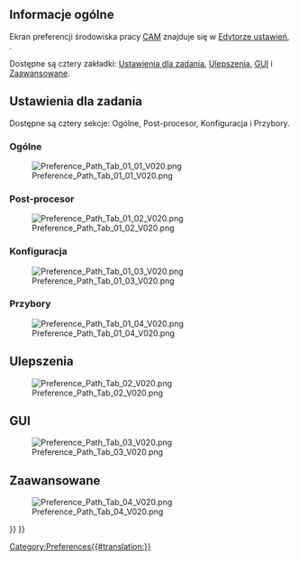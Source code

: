 <languages/>

{{Docnav/pl
|[[CAM_fourth_axis/pl|Czwarta oś]]
|[[CAM_scripting/pl|Skrypty środowiska CAM]]
|[[CAM_Workbench/pl|środowisko pracy CAM]]
|IconL=
|IconR=
|IconC=Workbench_CAM.svg
}}

{{TOCright}}

<span id="Overview"></span>
==Informacje ogólne==

Ekran preferencji środowiska pracy [[CAM_Workbench/pl|CAM]] znajduje się w [[Preferences_Editor/pl|Edytorze ustawień]], {{MenuCommand|Edycja → Preferencje ... → CAM}}.

Dostępne są cztery zakładki: [[#Ustawienia dla zadania|Ustawienia dla zadania]], [[#Ulepszenia|Ulepszenia]], [[#GUI|GUI]] i [[#Zaawansowane|Zaawansowane]].

<span id="Job_preferences"></span>
==Ustawienia dla zadania==

Dostępne są cztery sekcje: Ogólne, Post-procesor, Konfiguracja i Przybory.

<span id="Job_preferences_→_General"></span>
===Ogólne===

[[File:Preference_Path_Tab_01_01_V020.png]]

<span id="Job_preferences_→_Post_processor"></span>
===Post-procesor===

[[File:Preference_Path_Tab_01_02_V020.png]]

<span id="Job_preferences_→_Setup"></span>
===Konfiguracja===

[[File:Preference_Path_Tab_01_03_V020.png]]

<span id="Job_preferences_→_Tools"></span>
===Przybory===

[[File:Preference_Path_Tab_01_04_V020.png]]

<span id="Dressups"></span>
==Ulepszenia==

[[File:Preference_Path_Tab_02_V020.png]]

==GUI==

[[File:Preference_Path_Tab_03_V020.png]]

<span id="Advanced"></span>
==Zaawansowane==

[[File:Preference_Path_Tab_04_V020.png]]


{{Docnav/pl
|[[CAM_fourth_axis/pl|Czwarta oś]]
|[[CAM_scripting/pl|Skrypty środowiska CAM]]
|[[CAM_Workbench/pl|środowisko pracy CAM]]
|IconL=
|IconR=
|IconC=Workbench_CAM.svg
}}

{{CAM_Tools_navi{{#translation:}}}}
{{Userdocnavi{{#translation:}}}}
[[Category:Preferences{{#translation:}}]]